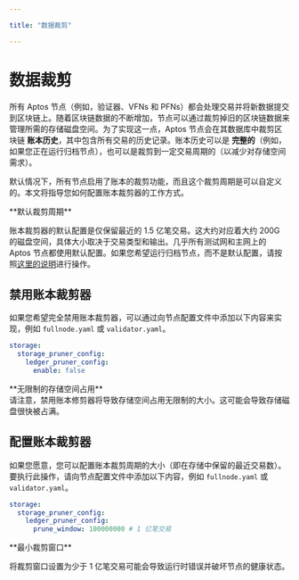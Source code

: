 ```yaml
---

title: "数据裁剪"

---
```



# 数据裁剪

所有 Aptos 节点（例如，验证器、VFNs 和 PFNs）都会处理交易并将新数据提交到区块链上。随着区块链数据的不断增加，节点可以通过裁剪掉旧的区块链数据来管理所需的存储磁盘空间。为了实现这一点，Aptos 节点会在其数据库中裁剪区块链 **账本历史**，其中包含所有交易的历史记录。账本历史可以是 **完整的**（例如，如果您正在运行归档节点），也可以是裁剪到一定交易周期的（以减少对存储空间需求）。

默认情况下，所有节点启用了账本的裁剪功能，而且这个裁剪周期是可以自定义的。本文将指导您如何配置账本裁剪器的工作方式。

<Callout type="warning">
**默认裁剪周期**

账本裁剪器的默认配置是仅保留最近的 1.5 亿笔交易。这大约对应着大约 200G 的磁盘空间，具体大小取决于交易类型和输出。几乎所有测试网和主网上的 Aptos 节点都使用默认配置。如果您希望运行归档节点，而不是默认配置，请按照[这里的说明](../configure/state-sync.mdx#archival-pfns)进行操作。
</Callout>

## 禁用账本裁剪器

如果您希望完全禁用账本裁剪器，可以通过向节点配置文件中添加以下内容来实现，例如 `fullnode.yaml` 或 `validator.yaml`。

```yaml filename="fullnode.yaml"
storage:
  storage_pruner_config:
    ledger_pruner_config:
      enable: false
```

<Callout type="warning">
**无限制的存储空间占用**<br />
请注意，禁用账本修剪器将导致存储空间占用无限制的大小。这可能会导致存储磁盘很快被占满。
</Callout>

## 配置账本裁剪器

如果您愿意，您可以配置账本裁剪周期的大小（即在存储中保留的最近交易数）。要执行此操作，请向节点配置文件中添加以下内容，例如 `fullnode.yaml` 或 `validator.yaml`。

```yaml filename="fullnode.yaml"
storage:
  storage_pruner_config:
    ledger_pruner_config:
      prune_window: 100000000 # 1 亿笔交易
```

<Callout type="warning">
**最小裁剪窗口**<br />

将裁剪窗口设置为少于 1 亿笔交易可能会导致运行时错误并破坏节点的健康状态。
</Callout>
